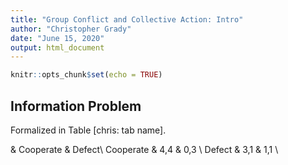 ```yaml
---
title: "Group Conflict and Collective Action: Intro"
author: "Christopher Grady"
date: "June 15, 2020"
output: html_document
---
```


```r
knitr::opts_chunk$set(echo = TRUE)
```

## Information Problem

Formalized in Table [chris: tab name].

\begin{table}[H]
\begin{center}
\setlength{\extrarowheight}{2pt}
\begin{tabular}{cc|c|c|}
    & \multicolumn{1}{c}{} & \multicolumn{2}{c}{Player $2$}\\
    & \multicolumn{1}{c}{} & \multicolumn{1}{c}{$Cooperate$}  & \multicolumn{1}{c}{$Defect$} \\\cline{3-4}
    \multirow{2}*{Player $1$}  & $Cooperate$ & $(4,4)$ & $(0,3)$ \\\cline{3-4}
      & $Defect$ & $(3,0)$ & $(1,1)$ \\\cline{3-4}
\end{tabular}
\caption{\label{tab:infoProb}\textbf{Example of Information Problem.} Numbers represent payoffs to players.  The first number in each cell represents Player 1's payoffs, the second number represents Player 2's payoffs.  Player's want the highest payoff.}
\end{center}
\end{table}




\hline
  & Cooperate & Defect\\
\hline
Cooperate & 4,4 & 0,3 \\
\hline
Defect & 3,1 & 1,1 \\
\hline


\begin{document}
  \begin{table}
    
  \end{table}
\end{document}




## Commitment Problem



## Preferences Problem

Not a bargaining issue.